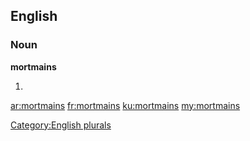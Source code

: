 ==English==

===Noun===
'''mortmains'''

# {{plural of|[[mortmain]]}}

[[Category:English plurals]]

[[ar:mortmains]]
[[fr:mortmains]]
[[ku:mortmains]]
[[my:mortmains]]